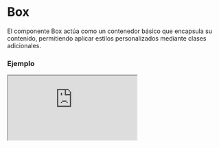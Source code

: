 
# Box

El componente Box actúa como un contenedor básico que encapsula su contenido, permitiendo aplicar estilos personalizados mediante clases adicionales.

### Ejemplo

<Iframe
  minHeightIframe="30dvh"
  src="https://fenextjs-component-storybook.vercel.app/iframe.html?args=&id=box-box--index&viewMode=story"
/>

### Importacion

Para importar el componente Box, se puede hacer desde fenextjs

```tsx copy
import { Box } from "fenextjs";
```

### Parametros

| Parametro | Tipo      | Requerido | Default | Descripcion                                                |
| --------- | --------- | --------- | ------- | ---------------------------------------------------------- |
| children  | ReactNode | sí        |         | El contenido que se renderizará dentro del componente Box. |
| className | string    | no        | ""      | Clase personalizada para el componente Box.                |

### Storybook

Para ver el storybook del componente lo puede hacer con este [link](https://fenextjs-component-storybook.vercel.app/?path=/story/box-box--index)

### Usos

- Básico

```tsx copy
<Box>Este es un contenedor básico</Box>
```

- Box con clase personalizada

```tsx copy
<Box className="custom-class">Contenido con clase personalizada</Box>
```
